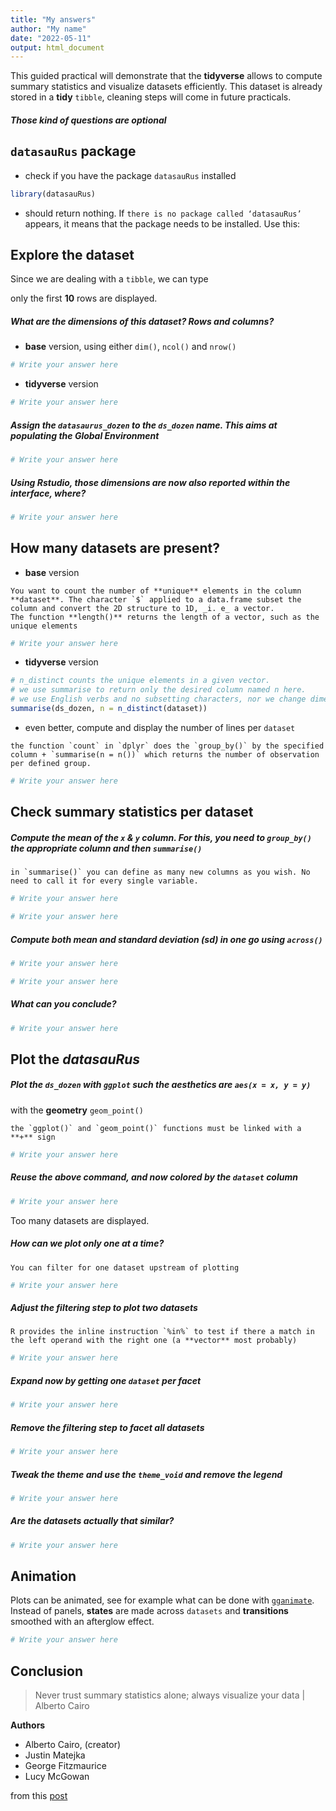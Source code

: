 ```yaml
---
title: "My answers"
author: "My name"
date: "2022-05-11"
output: html_document
---
```





This guided practical will demonstrate that the **tidyverse** allows to compute summary statistics and visualize datasets efficiently.
This dataset is already stored in a **tidy** `tibble`, cleaning steps will come in future practicals.

##### Those kind of questions are optional {.bonus}

## `datasauRus` package

- check if you have the package `datasauRus` installed

```r
library(datasauRus)
```

- should return nothing. If `there is no package called ‘datasauRus’` appears, it means that the package needs 
to be installed. Use this:


## Explore the dataset

Since we are dealing with a `tibble`, we can type



only the first **10** rows are displayed.


##### What are the dimensions of this dataset? Rows and columns?

- **base** version, using either `dim()`, `ncol()` and `nrow()`

```r
# Write your answer here
```


- **tidyverse** version

```r
# Write your answer here
```


##### Assign the `datasaurus_dozen` to the `ds_dozen` name. This aims at populating the **Global Environment**

```r
# Write your answer here
```


##### Using Rstudio, those dimensions are now also reported within the interface, where?

```r
# Write your answer here
```


## How many datasets are present?

- **base** version

```block
You want to count the number of **unique** elements in the column **dataset**. The character `$` applied to a data.frame subset the column and convert the 2D structure to 1D, _i. e_ a vector.
The function **length()** returns the length of a vector, such as the unique elements
```

```r
# Write your answer here
```


- **tidyverse** version

```r
# n_distinct counts the unique elements in a given vector.
# we use summarise to return only the desired column named n here.
# we use English verbs and no subsetting characters, nor we change dimensions (keep a tibble)
summarise(ds_dozen, n = n_distinct(dataset))
```

- even better, compute and display the number of lines per `dataset`

```block
the function `count` in `dplyr` does the `group_by()` by the specified column + `summarise(n = n())` which returns the number of observation per defined group.
```

```r
# Write your answer here
```



## Check summary statistics per dataset

##### Compute the mean of the `x` & `y` column. For this, you need to `group_by()` the appropriate column and then `summarise()`

```block
in `summarise()` you can define as many new columns as you wish. No need to call it for every single variable.
```

```r
# Write your answer here
```


```r
# Write your answer here
```



##### Compute both mean and standard deviation (sd) in one go using `across()` {.bonus}


```r
# Write your answer here
```


```r
# Write your answer here
```



##### What can you conclude?

```r
# Write your answer here
```


## Plot the _datasauRus_

##### Plot the `ds_dozen` with `ggplot` such the **aesthetics** are `aes(x = x, y = y)` 
with the **geometry** `geom_point()`

```block
the `ggplot()` and `geom_point()` functions must be linked with a **+** sign
```

```r
# Write your answer here
```


##### Reuse the above command, and now colored by the `dataset` column

```r
# Write your answer here
```


Too many datasets are displayed.

##### How can we plot only one at a time?

```block
You can filter for one dataset upstream of plotting
```

```r
# Write your answer here
```


##### Adjust the **filtering** step to plot two datasets

```block
R provides the inline instruction `%in%` to test if there a match in the left operand with the right one (a **vector** most probably)
```

```r
# Write your answer here
```


##### Expand now by getting one `dataset` per **facet**

```r
# Write your answer here
```


##### Remove the filtering step to facet all datasets

```r
# Write your answer here
```



##### Tweak the theme and use the `theme_void` and remove the legend

```r
# Write your answer here
```


##### Are the datasets actually that similar?

```r
# Write your answer here
```



## Animation

Plots can be animated, see for example what can be done with [`gganimate`](https://gganimate.com/).
Instead of panels, **states** are made across `datasets` and **transitions** smoothed with an afterglow effect.

```r
# Write your answer here
```


## Conclusion

> Never trust summary statistics alone; always visualize your data | Alberto Cairo

**Authors**

- Alberto Cairo, (creator)
- Justin Matejka
- George Fitzmaurice
- Lucy McGowan

from this [post](https://itsalocke.com/datasaurus-now-cran/)
